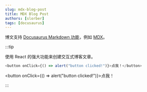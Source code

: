 ```yaml
---
slug: mdx-blog-post
title: MDX Blog Post
authors: [slorber]
tags: [docusaurus]
---
```


博文支持 [Docusaurus Markdown 功能](https://docusaurus.io/docs/markdown-features)，例如 [MDX](https://mdxjs.com/)。

:::tip

使用 React 的强大功能来创建交互式博客文章。

```js
<button onClick={() => alert("button clicked!")}>点我！</button>
```

<button onClick={() => alert("button clicked!")}>点我！</button>

:::
